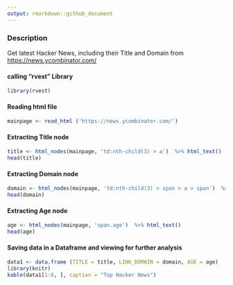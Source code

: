 ```yaml
---
output: rmarkdown::github_document
---
```


### Description

Get latest Hacker News, including their Title and Domain from <https://news.ycombinator.com/>

#### calling "rvest" Library

```r
library(rvest)
```

#### Reading html file

```r
mainpage <- read_html ('https://news.ycombinator.com/')
```

#### Extracting Title node

```r
title <- html_nodes(mainpage, 'td:nth-child(3) > a')  %>% html_text()
head(title)
```

#### Extracting Domain node

```r
domain <- html_nodes(mainpage, 'td:nth-child(3) > span > a > span')  %>% html_text()
head(domain)
```

#### Extracting Age node

```r
age <- html_nodes(mainpage, 'span.age')  %>% html_text()
head(age)
```

#### Saving data in a Dataframe and viewing for further analysis

```r
data1 <- data.frame (TITLE = title, LINK_DOMAIN = domain, AGE = age)
library(knitr)
kable(data1[1:6, ], caption = "Top Hacker News")
```
 

